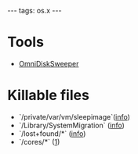 ---
tags: os.x
---
= Tools =

* [[OmniDiskSweeper]]

= Killable files =

* `/private/var/vm/sleepimage`([http://osxdaily.com/2010/10/11/sleepimage-mac/ info])
* `/Library/SystemMigration` ([http://apple.stackexchange.com/a/208541 info])
* `/lost+found/*` ([http://unix.stackexchange.com/a/18157 info])
* `/cores/*` ([http://hints.macworld.com/article.php?story=20031001203255412])
